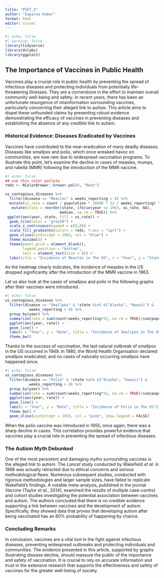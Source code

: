 ```yaml
---
title: "PSET_2"
author: "Suparna Kumar"
format: html
editor: visual
---
```


```r
#| echo: false
#| warning: false
library(tidyverse)
library(dslabs)
library(ggplot2)
```

## The Importance of Vaccines in Public Health

Vaccines play a crucial role in public health by preventing the spread of infectious diseases and protecting individuals from potentially life-threatening illnesses. They are a cornerstone in the effort to maintain overall community well-being and safety. In recent years, there has been an unfortunate resurgence of misinformation surrounding vaccines, particularly concerning their alleged link to autism. This article aims to dispel these unfounded claims by presenting robust evidence demonstrating the efficacy of vaccines in preventing diseases and establishing the absence of any credible link to autism.

### Historical Evidence: Diseases Eradicated by Vaccines

Vaccines have contributed to the near-eradication of many deadly diseases. Diseases like smallpox and polio, which once wreaked havoc on communities, are now rare due to widespread vaccination programs. To illustrate this point, let's examine the decline in cases of measles, mumps, and rubella (MMR) following the introduction of the MMR vaccine.

```r
#| echo: false
## use this color pallete
reds <- RColorBrewer::brewer.pal(9, "Reds")

us_contagious_diseases %>%
  filter(disease == "Measles" & weeks_reporting > 0) %>%
  mutate(us_rate = count / population * 10000 * 52 / weeks_reporting) %>%
   mutate(state = reorder(state, ifelse(year <= 1963, us_rate, NA), 
                         median, na.rm = TRUE)) %>%
 ggplot(aes(year, state, fill = us_rate)) +
  geom_tile(color = "grey50") +
  scale_x_continuous(expand = c(0,0)) +
  scale_fill_gradientn(colors = reds, trans = "sqrt") +
  geom_vline(xintercept = 1963, col = "blue") +
  theme_minimal() +  
  theme(panel.grid = element_blank(), 
        legend.position = "bottom", 
        text = element_text(size = 8)) +
  labs(title = "Incidence of Measles in The US", x = "Year", y = "State")
```

As the heatmap clearly indicates, the incidence of measles in the US dropped significantly after the introduction of the MMR vaccine in 1963.

Let us also look at the cases of smallpox and polio in the following graphs after their vaccines were introduced.

```r
#| echo: false
us_contagious_diseases %>%
  filter(disease == "Smallpox" & !state %in% c("Alaska", "Hawaii") &
           weeks_reporting > 0) %>%
  group_by(year) %>%
  summarize(rate = sum(count/weeks_reporting*52, na.rm = TRUE)/sum(population)*10000) %>% 
  ggplot(aes(year, rate)) +
  geom_line() +
  labs(x = "Year", y = "Rate", title = "Incidence of Smallpox in The US") +
  theme_bw()
```

Thanks to the success of vaccination, the last natural outbreak of smallpox in the US occurred in 1949. In 1980, the World Health Organisation declared smallpox eradicated, and no cases of naturally occurring smallpox have happened since.

```r
#| echo: false
us_contagious_diseases %>%
  filter(disease == "Polio" & !state %in% c("Alaska", "Hawaii") &
           weeks_reporting > 0) %>%
  group_by(year) %>%
  summarize(rate = sum(count/weeks_reporting*52, na.rm = TRUE)/sum(population)*10000) %>%
  ggplot(aes(year, rate)) +
  geom_line() +
  labs(x = "Year", y = "Rate", title = "Incidence of Polio in The US") +
  theme_bw() +
  geom_vline(xintercept = 1955, col = "pink", show.legend = FALSE)
```

When the polio vaccine was introduced in 1955, once again, there was a sharp decline in cases. This correlation provides powerful evidence that vaccines play a crucial role in preventing the spread of infectious diseases.

### The Autism Myth Debunked

One of the most persistent and damaging myths surrounding vaccines is the alleged link to autism. The *Lancet* study conducted by Wakefield *et al.* in 1988 was actually retracted due to ethical concerns and serious methodological flaws. Numerous subsequent studies, conducted with rigorous methodologies and larger sample sizes, have failed to replicate Wakefield's findings. A notable meta-analysis, published in the journal *Vaccine* (Taylor *et al.*, 2014), examined the results of multiple case-control and cohort studies investigating the potential association between vaccines and autism. The authors concluded that there is no credible evidence supporting a link between vaccines and the development of autism. Specifically, they showed data that proves that developing autism after being vaccinated has an 80% probability of happening by chance.

### Concluding Remarks

In conclusion, vaccines are a vital tool in the fight against infectious diseases, preventing widespread outbreaks and protecting individuals and communities. The evidence presented in this article, supported by graphs illustrating disease decline, should reassure the public of the importance and safety of vaccination. It is crucial to rely on accurate information and trust in the extensive research that supports the effectiveness and safety of vaccines for the greater well-being of society.

